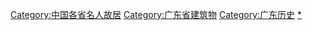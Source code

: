 [[Category:中国各省名人故居|Category:中国各省名人故居]]
[[Category:广东省建筑物|Category:广东省建筑物]]
[[Category:广东历史|Category:广东历史]]
[[Category:广东人物|*]]